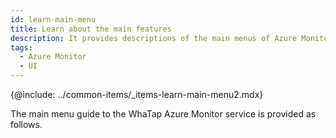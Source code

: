 ```yaml
---
id: learn-main-menu
title: Learn about the main features
description: It provides descriptions of the main menus of Azure Monitor.
tags:
  - Azure Monitor
  - UI
---
```


{@include: ../common-items/_items-learn-main-menu2.mdx}

The main menu guide to the WhaTap Azure Monitor service is provided as follows.


<DocCardList/>
